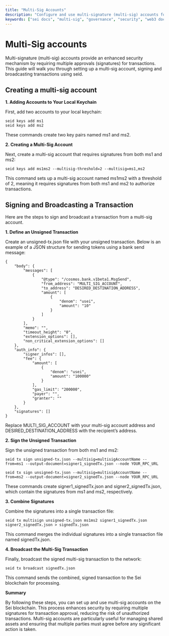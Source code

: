 ```yaml
---
title: "Multi-Sig Accounts"
description: "Configure and use multi-signature (multi-sig) accounts for enhanced security on the Sei blockchain. Learn how to create, sign, and broadcast multi-sig transactions."
keywords: ["sei docs", "multi-sig", "governance", "security", "web3 docs"]
---
```


# Multi-Sig accounts

Multi-signature (multi-sig) accounts provide an enhanced security mechanism by requiring multiple approvals (signatures) for transactions. This guide will walk you through setting up a multi-sig account, signing and broadcasting transactions using seid.

## Creating a multi-sig account

**1. Adding Accounts to Your Local Keychain**

First, add two accounts to your local keychain:

```
seid keys add ms1
seid keys add ms2
```

These commands create two key pairs named ms1 and ms2.

**2. Creating a Multi-Sig Account**

Next, create a multi-sig account that requires signatures from both ms1 and ms2:

```
seid keys add ms1ms2 --multisig-threshold=2 --multisig=ms1,ms2
```

This command sets up a multi-sig account named ms1ms2 with a threshold of 2, meaning it requires signatures from both ms1 and ms2 to authorize transactions.

## **Signing and Broadcasting a Transaction**

Here are the steps to sign and broadcast a transaction from a multi-sig account.

**1. Define an Unsigned Transaction**

Create an unsigned-tx.json file with your unsigned transaction. Below is an example of a JSON structure for sending tokens using a bank send message:

```
{
    "body": {
        "messages": [
            {
                "@type": "/cosmos.bank.v1beta1.MsgSend",
                "from_address": "MULTI_SIG_ACCOUNT",
                "to_address": "DESIRED_DESTINATION_ADDRESS",
                "amount": [
                    {
                        "denom": "usei",
                        "amount": "10"
                    }
                ]
            }
        ],
        "memo": "",
        "timeout_height": "0",
        "extension_options": [],
        "non_critical_extension_options": []
    },
    "auth_info": {
        "signer_infos": [],
        "fee": {
            "amount": [
                {
                    "denom": "usei",
                    "amount": "100000"
                }
            ],
            "gas_limit": "200000",
            "payer": "",
            "granter": ""
        }
    },
    "signatures": []
}
```

Replace MULTI_SIG_ACCOUNT with your multi-sig account address and DESIRED_DESTINATION_ADDRESS with the recipient’s address.

**2. Sign the Unsigned Transaction**

Sign the unsigned transaction from both ms1 and ms2:

```
seid tx sign unsigned-tx.json --multisig=multisigAccountName --from=ms1 --output-document=signer1_signedTx.json --node YOUR_RPC_URL

seid tx sign unsigned-tx.json --multisig=multisigAccountName --from=ms2 --output-document=signer2_signedTx.json --node YOUR_RPC_URL
```

These commands create signer1_signedTx.json and signer2_signedTx.json, which contain the signatures from ms1 and ms2, respectively.

**3. Combine Signatures**

Combine the signatures into a single transaction file:

```
seid tx multisign unsigned-tx.json ms1ms2 signer1_signedTx.json signer2_signedTx.json > signedTx.json
```

This command merges the individual signatures into a single transaction file named signedTx.json.

**4. Broadcast the Multi-Sig Transaction**

Finally, broadcast the signed multi-sig transaction to the network:

```
seid tx broadcast signedTx.json
```

This command sends the combined, signed transaction to the Sei blockchain for processing.

**Summary**

By following these steps, you can set up and use multi-sig accounts on the Sei blockchain. This process enhances security by requiring multiple signatures for transaction approval, reducing the risk of unauthorized transactions. Multi-sig accounts are particularly useful for managing shared assets and ensuring that multiple parties must agree before any significant action is taken.
